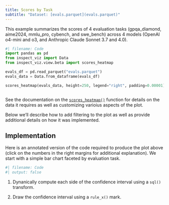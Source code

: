 ```yaml
---
title: Scores by Task
subtitle: "Dataset: [evals.parquet](evals.parquet)"
---
```


This example summarizes the scores of 4 evaluation tasks (gpqa_diamond, aime2024, mmlu_pro, cybench, and swe_bench) across 4 models (OpenAI o4-mini and o3, and Anthropic Claude Sonnet 3.7 and 4.0).

```python
#| filename: Code
import pandas as pd
from inspect_viz import Data
from inspect_viz.view.beta import scores_heatmap

evals_df = pd.read_parquet("evals.parquet")
evals_data = Data.from_dataframe(evals_df)

scores_heatmap(evals_data, height=250, legend="right", padding=0.00001)



```

See the documentation on the [`scores_heatmap()`](../../../reference/inspect_viz.view.qmd#scores_heatmap) function for details on the data it requires as well as customizing varioius aspects of the plot. 

Below we'll describe how to add filtering to the plot as well as provide additional details on how it was implemented.




## Implementation

Here is an annotated version of the code required to produce the plot above (click on the numbers in the right margins for additional explanation). We start with a simple bar chart faceted by evaluation task.

```python
#| filename: Code
#| output: false


```

1. Dynanically compute each side of the confidence interval using a `sql()` transform.

2. Draw the confidence interval using a `rule_x()` mark.
